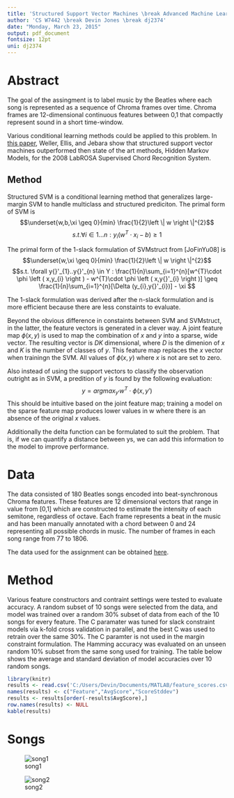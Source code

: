```yaml
---
title: 'Structured Support Vector Machines \break Advanced Machine Learning HW2 \break Columbia University'
author: 'CS W7442 \break Devin Jones \break dj2374'
date: "Monday, March 23, 2015"
output: pdf_document
fontsize: 12pt
uni: dj2374
---
```


# Abstract



The goal of the assingment is to label music by the Beatles where each song is represented as a sequence of Chroma frames over time. Chroma frames are 12-dimensional continuous features between 0,1 that compactly represent sound in a short time-window.

Various conditional learning methods could be applied to this problem. In [this paper](http://www.cs.columbia.edu/~jebara/papers/icmla09adrian.pdf), Weller, Ellis, and Jebara show that structured support vector machines outperformed then state of the art methods, Hidden Markov Models, for the 2008 LabROSA Supervised Chord Recognition System. 

## Method

Structured SVM is a conditional learning method that generalizes large-margin SVM to  handle multiclass and structured prediciton. The primal form of SVM is 
$$\underset{w,b,\xi \geq 0}{min} \frac{1}{2}\left \| w \right \|^{2}$$
$$s.t. \forall i \in 1...n: y_{i}(w^{T}\cdot x_{i}-b)\geq1      $$

The primal form of the 1-slack formulation of SVMstruct from [JoFinYu08] is 
$$\underset{w,\xi \geq 0}{min} \frac{1}{2}\left \| w \right \|^{2}$$
$$s.t.  \forall y{}'_{1}..y{}'_{n} \in Y : \frac{1}{n}\sum_{i=1}^{n}[w^{T}\cdot \phi \left ( x,y_{i} \right ) - w^{T}\cdot \phi \left ( x,y{}'_{i} \right )] \geq  \frac{1}{n}\sum_{i=1}^{n}[\Delta (y_{i},y{}'_{i})] - \xi   $$

The 1-slack formulation was derived after the n-slack formulation and is more efficient because there are less constaints to evaluate. 

Beyond the obvious difference in constaints between SVM and SVMstruct, in the latter, the feature vectors is generated in a clever way. A joint feature map $\phi \left ( x,y \right )$ is used to map the combination of $x$ and $y$ into a sparse, wide vector. The resulting vector is $DK$ dimensional, where $D$ is the dimenion of $x$ and $K$ is the number of classes of $y$.  This feature map replaces the $x$ vector when trainingn the SVM. All values of $\phi \left ( x,y \right )$ where $x$ is not are set to zero. 

Also instead of using the support vectors to classify the observation outright as in SVM, a predition of $y$ is found by the following evaluation: $$y = argmax_{y{}'}  w^{T}\cdot \phi \left ( x,y{}' \right )$$ This should be intuitive based on the joint feature map; training a model on the sparse feature map produces lower values in w where there is an absence of the original $x$ values. 

Additionally the delta function can be formulated to suit the problem. That is, if we can quantify a distance between ys, we can add this information to the model to improve performance. 

# Data

The data consisted of 180 Beatles songs encoded into beat-synchronous Chroma features. These features are 12 dimensional vectors that range in value from [0,1]  which are constructed to estimate the intensity of each semitone, regardless of octave. Each frame represents a beat in the music and has been manually annotated with a chord between 0 and 24 representing all possible chords in music. The number of frames in each song range from 77 to 1806.

The data used for the assignment can be obtained [here](http://www.cs.columbia.edu/~jebara/4772/CHORDS.zip).

# Method

Various feature constructors and contraint settings were tested to evaluate accuracy. A random subset of 10 songs were selected from the data, and model was trained over a random 30% subset of data from each of the 10 songs for every feature. The C paramater was tuned for slack constraint models via k-fold cross validation in parallel, and the best C was used to retrain over the same 30%. The C paramter is not used in the margin constraint formulation. The Hamming accuracy was evaluated on an unseen random 10% subset from the same song used for training.
\pagebreak
The table below shows the average and standard deviation of model accuracies over 10 random songs. 

```r
library(knitr)
results <- read.csv('C:/Users/Devin/Documents/MATLAB/feature_scores.csv')
names(results) <- c("Feature","AvgScore","ScoreStddev")
results <- results[order(-results$AvgScore),]
row.names(results) <- NULL
kable(results)
```


# Songs

![song1](C:/Users/Devin/Documents/MATLAB/advancedMachineLearning/aml_hw2/song1.png)

![song2](C:/Users/Devin/Documents/MATLAB/advancedMachineLearning/aml_hw2/song2.png)

